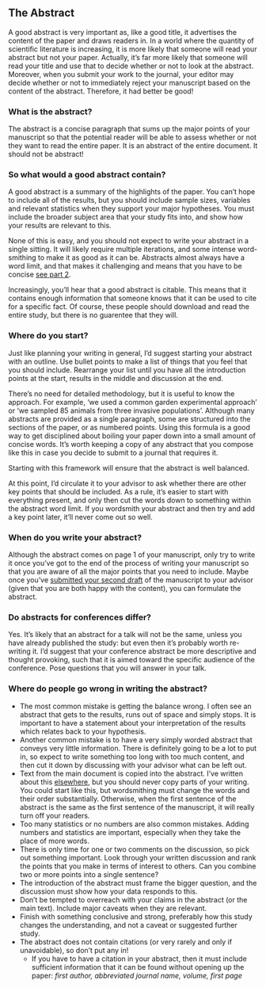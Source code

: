 ## The Abstract {#abstract}

A good abstract is very important as, like a good title, it advertises the content of the paper and draws readers in. In a world where the quantity of scientific literature is increasing, it is more likely that someone will read your abstract but not your paper. Actually, it’s far more likely that someone will read your title and use that to decide whether or not to look at the abstract. Moreover, when you submit your work to the journal, your editor may decide whether or not to immediately reject your manuscript based on the content of the abstract. Therefore, it had better be good!

### What is the abstract?
The abstract is a concise paragraph that sums up the major points of your manuscript so that the potential reader will be able to assess whether or not they want to read the entire paper. It is an abstract of the entire document. It should not be abstract!

### So what would a good abstract contain?
A good abstract is a summary of the highlights of the paper. You can’t hope to include all of the results, but you should include sample sizes, variables and relevant statistics when they support your major hypotheses. You must include the broader subject area that your study fits into, and show how your results are relevant to this.

None of this is easy, and you should not expect to write your abstract in a single sitting. It will likely require multiple iterations, and some intense word-smithing to make it as good as it can be. Abstracts almost always have a word limit, and that makes it challenging and means that you have to be concise [see part 2](concise.html).

Increasingly, you’ll hear that a good abstract is citable. This means that it contains enough information that someone knows that it can be used to cite for a specific fact. Of course, these people should download and read the entire study, but there is no guarentee that they will.

### Where do you start?
Just like planning your writing in general, I’d suggest starting your abstract with an outline. Use bullet points to make a list of things that you feel that you should include. Rearrange your list until you have all the introduction points at the start, results in the middle and discussion at the end. 

There’s no need for detailed methodology, but it is useful to know the approach. For example, ‘we used a common garden experimental approach’ or ‘we sampled 85 animals from three invasive populations’. 
Although many abstracts are provided as a single paragraph, some are structured into the sections of the paper, or as numbered points. Using this formula is a good way to get disciplined about boiling your paper down into a small amount of concise words. It’s worth keeping a copy of any abstract that you compose like this in case you decide to submit to a journal that requires it. 

Starting with this framework will ensure that the abstract is well balanced. 

At this point, I’d circulate it to your advisor to ask whether there are other key points that should be included. As a rule, it’s easier to start with everything present, and only then cut the words down to something within the abstract word limit. If you wordsmith your abstract and then try and add a key point later, it’ll never come out so well.

### When do you write your abstract?
Although the abstract comes on page 1 of your manuscript, only try to write it once you’ve got to the end of the process of writing your manuscript so that you are aware of all the major points that you need to include. Maybe once you've [submitted your second draft](goodenough.html) of the manuscript to your advisor (given that you are both happy with the content), you can formulate the abstract.

### Do abstracts for conferences differ?
Yes. It’s likely that an abstract for a talk will not be the same, unless you have already published the study: but even then it’s probably worth re-writing it. I’d suggest that your conference abstract be more descriptive and thought provoking, such that it is aimed toward the specific audience of the conference. Pose questions that you will answer in your talk. 

### Where do people go wrong in writing the abstract?
- The most common mistake is getting the balance wrong. I often see an abstract that gets to the results, runs out of space and simply stops. It is important to have a statement about your interpretation of the results which relates back to your hypothesis.
- Another common mistake is to have a very simply worded abstract that conveys very little information. There is definitely going to be a lot to put in, so expect to write something too long with too much content, and then cut it down by discussing with your advisor what can be left out.
- Text from the main document is copied into the abstract. I’ve written about this [elsewhere](plagiarism.html), but you should never copy parts of your writing. You could start like this, but wordsmithing must change the words and their order substantially. Otherwise, when the first sentence of the abstract is the same as the first sentence of the manuscript, it will really turn off your readers.
- Too many statistics or no numbers are also common mistakes. Adding numbers and statistics are important, especially when they take the place of more words. 
- There is only time for one or two comments on the discussion, so pick out something important. Look through your written discussion and rank the points that you make in terms of interest to others. Can you combine two or more points into a single sentence?
- The introduction of the abstract must frame the bigger question, and the discussion must show how your data responds to this. 
- Don’t be tempted to overreach with your claims in the abstract (or the main text). Include major caveats when they are relevant.
- Finish with something conclusive and strong, preferably how this study changes the understanding, and not a caveat or suggested further study.
- The abstract does not contain citations (or very rarely and only if unavoidable), so don’t put any in!
  + If you have to have a citation in your abstract, then it must include sufficient information that it can be found without opening up the paper: _first author, abbreviated journal name, volume, first page_
